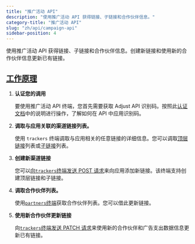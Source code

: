 ```yaml
---
title: "推广活动 API"
description: "使用推广活动 API 获得链接、子链接和合作伙伴信息。"
category-title: "推广活动 API"
slug: "zh/api/campaign-api"
sidebar-position: 4
---
```


使用推广活动 API 获得链接、子链接和合作伙伴信息。创建新链接和使用新的合作伙伴信息更新已有链接。

## [工作原理](how-it-works)

1. **认证您的调用**

   要使用推广活动 API 终端，您首先需要获取 Adjust API 识别码。按照此[认证文档](/zh/api/campaign-api/authentication)中的说明进行操作，了解如何在 API 中应用识别码。

2. **调取与应用关联的渠道链接列表。**

   使用 `trackers` 终端调取与应用相关的任意链接的详细信息。您可以调取[顶层链接](/zh/api/campaign-api/get-links)列表或[子链接](/zh/api/campaign-api/get-sublinks)列表。

3. **创建新渠道链接**

   您可以[向`trackers`终端发送 POST 请求](/zh/api/campaign-api/create-link)来向应用添加新链接。该终端支持创建顶层链接和子链接。

4. **调取合作伙伴列表。**

   使用[`partners`终端](/zh/api/campaign-api/get-partners)获取合作伙伴列表。您可以借此更新链接。

5. **使用新合作伙伴更新链接**

   向[`trackers`终端发送 PATCH 请求](/zh/api/campaign-api/update-link)来使用新的合作伙伴和广告支出数据信息更新已有链接。
